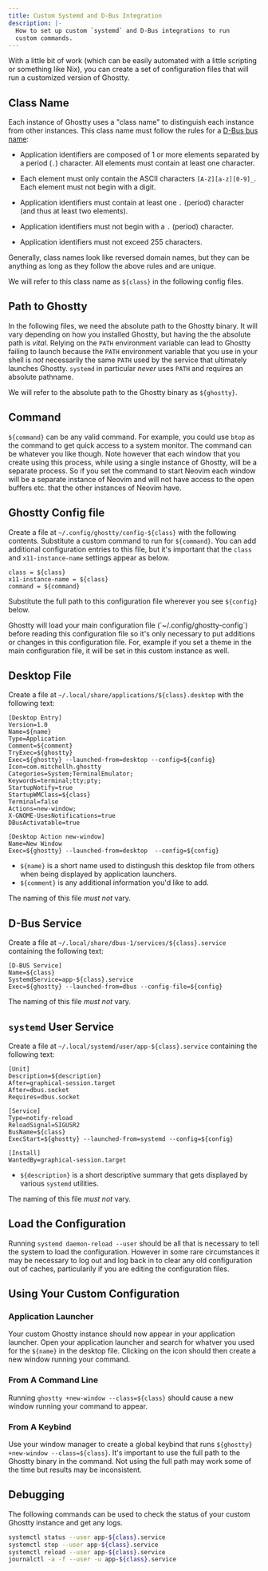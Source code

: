 ```yaml
---
title: Custom Systemd and D-Bus Integration
description: |-
  How to set up custom `systemd` and D-Bus integrations to run
  custom commands.
---
```


With a little bit of work (which can be easily automated with a little scripting or something like Nix), you
can create a set of configuration files that will run a customized version of Ghostty.

## Class Name

Each instance of Ghostty uses a "class name" to distinguish each instance from other instances. This class name
must follow the rules for a [D-Bus bus name](https://dbus.freedesktop.org/doc/dbus-specification.html#message-protocol-names-bus):

- Application identifiers are composed of 1 or more elements separated by a
  period (`.`) character. All elements must contain at least one character.

- Each element must only contain the ASCII characters `[A-Z][a-z][0-9]_`. Each
  element must not begin with a digit.

- Application identifiers must contain at least one `.` (period) character
  (and thus at least two elements).

- Application identifiers must not begin with a `.` (period) character.

- Application identifiers must not exceed 255 characters.

Generally, class names look like reversed domain names, but they can be anything
as long as they follow the above rules and are unique.

We will refer to this class name as `${class}` in the following config files.

## Path to Ghostty

In the following files, we need the absolute path to the Ghostty binary. It will
vary depending on how you installed Ghostty, but having the the absolute path is
_vital_. Relying on the `PATH` environment variable can lead to Ghostty failing
to launch because the `PATH` environment variable that you use in your shell is
_not_ necessarily the same `PATH` used by the service that ultimately launches
Ghostty. `systemd` in particular _never_ uses `PATH` and requires an absolute
pathname.

We will refer to the absolute path to the Ghostty binary as `${ghostty}`.

## Command

`${command}` can be any valid command. For example, you could use `btop` as the
command to get quick access to a system monitor. The command can be whatever you
like though. Note however that each window that you create using this process,
while using a single instance of Ghostty, will be a separate process. So if
you set the command to start Neovim each window will be a separate instance
of Neovim and will not have access to the open buffers etc. that the other
instances of Neovim have.

## Ghostty Config file

Create a file at `~/.config/ghostty/config-${class}` with the following
contents. Substitute a custom command to run for `${command}`. You can add
additional configuration entries to this file, but it's important that the
`class` and `x11-instance-name` settings appear as below.

```
class = ${class}
x11-instance-name = ${class}
command = ${command}
```

Substitute the full path to this configuration file wherever you see `${config}`
below.

<Note>
  Ghostty will load your main configuration file (`~/.config/ghostty-config`)
  before reading this configuration file so it's only necessary to put additions
  or changes in this configuration file. For, example if you set a theme in the
  main configuration file, it will be set in this custom instance as well.
</Note>

## Desktop File

Create a file at `~/.local/share/applications/${class}.desktop` with the following text:

```
[Desktop Entry]
Version=1.0
Name=${name}
Type=Application
Comment=${comment}
TryExec=${ghostty}
Exec=${ghostty} --launched-from=desktop --config=${config}
Icon=com.mitchellh.ghostty
Categories=System;TerminalEmulator;
Keywords=terminal;tty;pty;
StartupNotify=true
StartupWMClass=${class}
Terminal=false
Actions=new-window;
X-GNOME-UsesNotifications=true
DBusActivatable=true

[Desktop Action new-window]
Name=New Window
Exec=${ghostty} --launched-from=desktop  --config=${config}
```

- `${name}` is a short name used to distingush this desktop file from
  others when being displayed by application launchers.
- `${comment}` is any additional information you'd like to add.

<Important>The naming of this file _must not_ vary.</Important>

## D-Bus Service

Create a file at `~/.local/share/dbus-1/services/${class}.service` containing the following text:

```
[D-BUS Service]
Name=${class}
SystemdService=app-${class}.service
Exec=${ghostty} --launched-from=dbus --config-file=${config}
```

<Important>The naming of this file _must not_ vary.</Important>

## `systemd` User Service

Create a file at `~/.local/systemd/user/app-${class}.service` containing the following text:

```
[Unit]
Description=${description}
After=graphical-session.target
After=dbus.socket
Requires=dbus.socket

[Service]
Type=notify-reload
ReloadSignal=SIGUSR2
BusName=${class}
ExecStart=${ghostty} --launched-from=systemd --config=${config}

[Install]
WantedBy=graphical-session.target
```

- `${description}` is a short descriptive summary that gets displayed by various
  `systemd` utilities.

<Important>The naming of this file _must not_ vary.</Important>

## Load the Configuration

Running `systemd daemon-reload --user` should be all that is necessary to tell
the system to load the configuration. However in some rare circumstances it may
be necessary to log out and log back in to clear any old configuration out of
caches, particularily if you are editing the configuration files.

## Using Your Custom Configuration

### Application Launcher

Your custom Ghostty instance should now appear in your application launcher.
Open your application launcher and search for whatver you used for the `${name}`
in the desktop file. Clicking on the icon should then create a new window
running your command.

### From A Command Line

Running `ghostty +new-window --class=${class}` should cause a new window running
your command to appear.

### From A Keybind

Use your window manager to create a global keybind that runs `${ghostty}
+new-window --class=${class}`. It's important to use the full path to the
Ghostty binary in the command. Not using the full path may work some of the time
but results may be inconsistent.

## Debugging

The following commands can be used to check the status of your custom Ghostty
instance and get any logs.

```sh
systemctl status --user app-${class}.service
systemctl stop --user app-${class}.service
systemctl reload --user app-${class}.service
journalctl -a -f --user -u app-${class}.service
```
